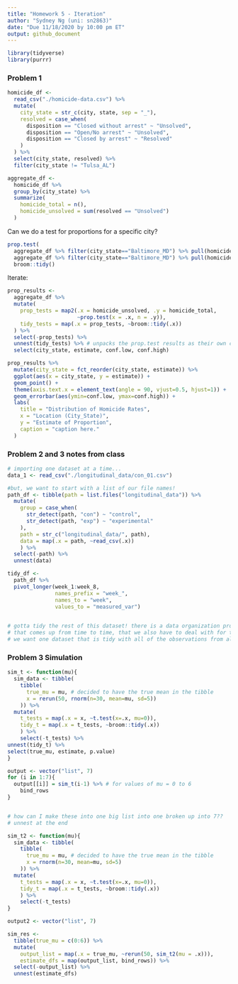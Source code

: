 ```yaml
---
title: "Homework 5 - Iteration"
author: "Sydney Ng (uni: sn2863)"
date: "Due 11/18/2020 by 10:00 pm ET"
output: github_document
---
```


```r
library(tidyverse)
library(purrr)
```

### Problem 1

```r
homicide_df <-
  read_csv("./homicide-data.csv") %>%
  mutate(
    city_state = str_c(city, state, sep = "_"),
    resolved = case_when(
      disposition == "Closed without arrest" ~ "Unsolved",
      disposition == "Open/No arrest" ~ "Unsolved",
      disposition == "Closed by arrest" ~ "Resolved"
    )
  ) %>%
  select(city_state, resolved) %>%
  filter(city_state != "Tulsa_AL")

aggregate_df <-
  homicide_df %>%
  group_by(city_state) %>%
  summarize(
    homicide_total = n(),
    homicide_unsolved = sum(resolved == "Unsolved")
  )
```

Can we do a test for proportions for a specific city?
```r
prop.test(
  aggregate_df %>% filter(city_state=="Baltimore_MD") %>% pull(homicide_unsolved),
  aggregate_df %>% filter(city_state=="Baltimore_MD") %>% pull(homicide_total)) %>%
  broom::tidy()
```

Iterate:
```r
prop_results <-
  aggregate_df %>%
  mutate(
    prop_tests = map2(.x = homicide_unsolved, .y = homicide_total,
                      ~prop.test(x = .x, n = .y)),
    tidy_tests = map(.x = prop_tests, ~broom::tidy(.x))
  ) %>%
  select(-prop_tests) %>%
  unnest(tidy_tests) %>% # unpacks the prop.test results as their own columns
  select(city_state, estimate, conf.low, conf.high)

prop_results %>%
  mutate(city_state = fct_reorder(city_state, estimate)) %>%
  ggplot(aes(x = city_state, y = estimate)) +
  geom_point() +
  theme(axis.text.x = element_text(angle = 90, vjust=0.5, hjust=1)) +
  geom_errorbar(aes(ymin=conf.low, ymax=conf.high)) +
  labs(
    title = "Distribution of Homicide Rates",
    x = "Location (City_State)",
    y = "Estimate of Proportion",
    caption = "caption here."
  )
```

### Problem 2 and 3 notes from class
```r
# importing one dataset at a time...
data_1 <- read_csv("./longitudinal_data/con_01.csv")

#but, we want to start with a list of our file names!
path_df <- tibble(path = list.files("longitudinal_data")) %>%
  mutate(
    group = case_when(
      str_detect(path, "con") ~ "control",
      str_detect(path, "exp") ~ "experimental"
    ),
    path = str_c("longitudinal_data/", path),
    data = map(.x = path, ~read_csv(.x))
    ) %>%
  select(-path) %>%
  unnest(data)

tidy_df <-
  path_df %>%
  pivot_longer(week_1:week_8, 
               names_prefix = "week_",
               names_to = "week", 
               values_to = "measured_var")
  

# gotta tidy the rest of this dataset! there is a data organization problem, 
# that comes up from time to time, that we also have to deal with for the homework!
# we want one dataset that is tidy with all of the observations from all csv's
```



### Problem 3 Simulation

```r
sim_t <- function(mu){
  sim_data <- tibble(
    tibble(
      true_mu = mu, # decided to have the true mean in the tibble
      x = rerun(50, rnorm(n=30, mean=mu, sd=5))
    )) %>%
  mutate(
    t_tests = map(.x = x, ~t.test(x=.x, mu=0)),
    tidy_t = map(.x = t_tests, ~broom::tidy(.x))
    ) %>%
    select(-t_tests) %>%
unnest(tidy_t) %>%
select(true_mu, estimate, p.value)
}

output <- vector("list", 7)
for (i in 1:7){
  output[[i]] = sim_t(i-1) %>% # for values of mu = 0 to 6
    bind_rows
}


# how can I make these into one big list into one broken up into 7??
# unnest at the end

sim_t2 <- function(mu){
  sim_data <- tibble(
    tibble(
      true_mu = mu, # decided to have the true mean in the tibble
      x = rnorm(n=30, mean=mu, sd=5)
    )) %>%
  mutate(
    t_tests = map(.x = x, ~t.test(x=.x, mu=0)),
    tidy_t = map(.x = t_tests, ~broom::tidy(.x))
    ) %>%
    select(-t_tests)
}

output2 <- vector("list", 7)

sim_res <-
  tibble(true_mu = c(0:6)) %>%
  mutate(
    output_list = map(.x = true_mu, ~rerun(50, sim_t2(mu = .x))),
    estimate_dfs = map(output_list, bind_rows)) %>%
  select(-output_list) %>%
  unnest(estimate_dfs)
```



